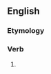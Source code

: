==English==

===Etymology===
{{suffix|afflict|eth|lang=en}}

===Verb===
{{en-verb form}}

# {{en-archaic third-person singular of|afflict}}